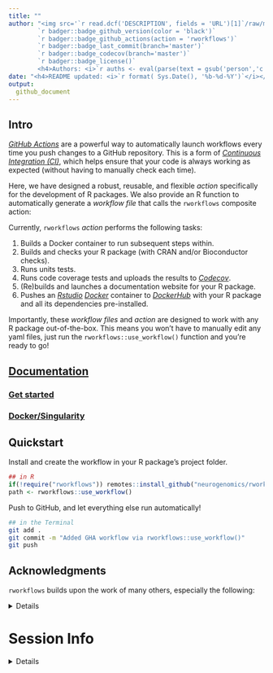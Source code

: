 ```yaml
---
title: ""  
author: "<img src='`r read.dcf('DESCRIPTION', fields = 'URL')[1]`/raw/master/inst/hex/hex.png' height='500'><br><br>
        `r badger::badge_github_version(color = 'black')` 
        `r badger::badge_github_actions(action = 'rworkflows')`
        `r badger::badge_last_commit(branch='master')`
        `r badger::badge_codecov(branch='master')` 
        `r badger::badge_license()` 
        <h4>Authors: <i>`r auths <- eval(parse(text = gsub('person','c',read.dcf('DESCRIPTION', fields = 'Authors@R'))));paste(auths[names(auths)=='given'],auths[names(auths)=='family'], collapse = ', ')`</i></h4>" 
date: "<h4>README updated: <i>`r format( Sys.Date(), '%b-%d-%Y')`</i></h4>"
output:
  github_document
---
```


## Intro

[*GitHub Actions*](https://docs.github.com/en/actions) 
are a powerful way to automatically launch workflows 
every time you push changes to a GitHub repository. 
This is a form of [*Continuous Integration (CI)*](https://docs.github.com/en/actions/automating-builds-and-tests/about-continuous-integration),
which helps ensure that your code is always working as expected 
(without having to manually check each time).

Here, we have designed a robust, reusable, and flexible *action* 
specifically for the development of R packages. 
We also provide an R function to automatically generate a *workflow file* that 
calls the `rworkflows` composite action:

Currently, `rworkflows` *action* performs the following tasks:  

1. Builds a Docker container to run subsequent steps within. 
2. Builds and checks your R package (with CRAN and/or Bioconductor checks).  
3. Runs units tests.  
4. Runs code coverage tests and uploads the results 
to [*Codecov*](https://about.codecov.io/).  
5. (Re)builds and launches a documentation website for your R package.  
6. Pushes an [*Rstudio*](https://www.rstudio.com/) 
[*Docker*](https://www.docker.com/) container to 
[*DockerHub*](https://hub.docker.com/) 
with your R package and all its dependencies pre-installed.  

Importantly, these *workflow files* and *action* are 
designed to work with any R package out-of-the-box.
This means you won't have to manually edit any yaml files, just run the `rworkflows::use_workflow()` function and you're ready to go!

## [Documentation](https://neurogenomics.github.io/rworkflows)
### [Get started](https://neurogenomics.github.io/rworkflows/articles/rworkflows.html)
### [Docker/Singularity](https://neurogenomics.github.io/rworkflows/articles/docker)

## Quickstart

Install and create the workflow in your R package's project folder.
```R
## in R
if(!require("rworkflows")) remotes::install_github("neurogenomics/rworkflows")
path <- rworkflows::use_workflow()
```
Push to GitHub, and let everything else run automatically!
```bash
## in the Terminal
git add .
git commit -m "Added GHA workflow via rworkflows::use_workflow()"
git push
```

## Acknowledgments

`rworkflows` builds upon the work of many others, especially the following:

<details>
  
### [`biocthis`](https://github.com/lcolladotor/biocthis)

This workflow is derived from the workflow generated by the 
[`use_bioc_github_action()`](https://lcolladotor.github.io/biocthis/articles/biocthis.html) function within the 
[`biothis`](http://www.bioconductor.org/packages/release/bioc/html/biocthis.html) 
package. 

#### Key changes in `rworkflows` 

- Uses dynamic variables to specify R/Bioconductor versions 
(e.g. `r: "latest"`) and the name of your R package, as opposed to static 
names that are likely to become outdated (e.g. `r: "4.0.1"`).  
- Additional error handling and dependencies checks.  
- Re-renders `README.Rmd` before rebuilding the documentation website.  

### [`github-pages-deploy-action`](https://github.com/JamesIves/github-pages-deploy-action)

Builds and deploys the GitHub Pages documentation website
in the `rworkflows` GHA workflows.

### [`bioconductor_docker`](https://github.com/Bioconductor/bioconductor_docker)

Uses the official 
[`bioconductor/bioconductor_docker`](https://github.com/Bioconductor/bioconductor_docker)
Docker container.  

**NOTE**: The `bioconductor/bioconductor_docker` container often lags behind the
actual Bioconductor releases. This means that sometimes "devel" in `Bioconductor/bioconductor_docker` is actually referring to the "release" 
version of Bioconductor. See this [Issue](https://github.com/Bioconductor/bioconductor_docker/issues/37) 
for details. 

### [`scFlow`](https://github.com/combiz/scFlow)

This DockerFile was partly adapted from the [scFlow Dockerfile](https://github.com/combiz/scFlow/blob/master/Dockerfile).

Unlike other Dockerfiles, this one
**does not require any manual editing when applying to different R packages**. 
This means that users who are unfamiliar with Docker do not have to troubleshoot
making this file correctly. It also means that it will continue to work 
even if your R package dependencies change. 

### [`act`](https://github.com/nektos/act)

A very useful command line tool for testing *GitHub Actions* locally. 

</details> 

# Session Info  

<details>

```r
utils::sessionInfo()
```

</details>

